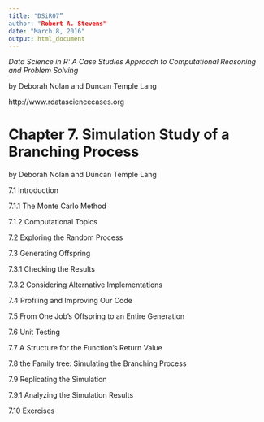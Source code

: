 ```yaml
---
title: "DSiR07”
author: "Robert A. Stevens"
date: "March 8, 2016"
output: html_document
---
```


*Data Science in R: A Case Studies Approach to Computational Reasoning and Problem Solving*

by Deborah Nolan and Duncan Temple Lang

http://www.rdatasciencecases.org

# Chapter 7. Simulation Study of a Branching Process 

by Deborah Nolan and Duncan Temple Lang

7.1 Introduction

7.1.1 The Monte Carlo Method

7.1.2 Computational Topics

7.2 Exploring the Random Process

7.3 Generating Offspring

7.3.1 Checking the Results

7.3.2 Considering Alternative Implementations

7.4 Profiling and Improving Our Code

7.5 From One Job’s Offspring to an Entire Generation

7.6 Unit Testing

7.7 A Structure for the Function’s Return Value

7.8 the Family tree: Simulating the Branching Process

7.9 Replicating the Simulation

7.9.1 Analyzing the Simulation Results

7.10 Exercises
